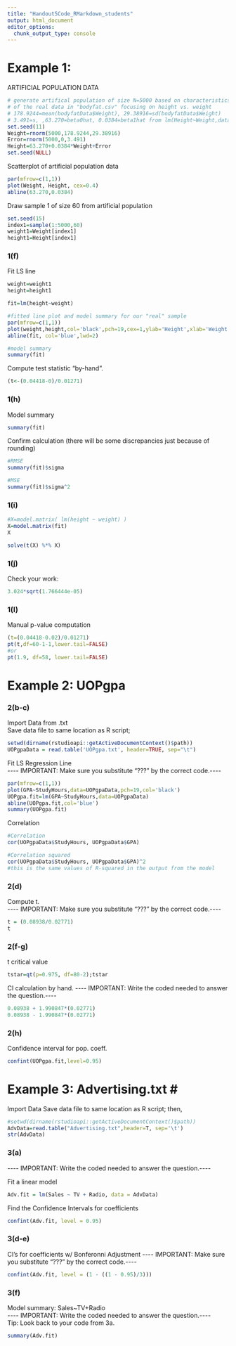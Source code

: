 ```yaml
---
title: "Handout5Code_RMarkdown_students"
output: html_document
editor_options: 
  chunk_output_type: console
---
```


# Example 1:

ARTIFICIAL POPULATION DATA

```r
# generate artifical population of size N=5000 based on characteristics 
# of the real data in "bodyfat.csv" focusing on height vs. weight
# 178.9244=mean(bodyfatData$Weight), 29.38916=sd(bodyfatData$Weight)
# 3.491=s, ,63.270=beta0hat, 0.0384=beta1hat from lm(Height~Weight,data=bodyfatData)
set.seed(11)
Weight=rnorm(5000,178.9244,29.38916)
Error=rnorm(5000,0,3.491)
Height=63.270+0.0384*Weight+Error
set.seed(NULL)

```

Scatterplot of artificial population data

```r
par(mfrow=c(1,1))
plot(Weight, Height, cex=0.4)
abline(63.270,0.0384)

```

Draw sample 1 of size 60 from artificial population

```r
set.seed(15)
index1=sample(1:5000,60)
weight1=Weight[index1]
height1=Height[index1]

```

### 1(f)

Fit LS line

```r
weight=weight1
height=height1

fit=lm(height~weight)

#fitted line plot and model summary for our "real" sample
par(mfrow=c(1,1))
plot(weight,height,col='black',pch=19,cex=1,ylab='Height',xlab='Weight')
abline(fit, col='blue',lwd=2)

#model summary
summary(fit)
```

Compute test statistic "by-hand".

```r
(t<-(0.04418-0)/0.01271)

```

### 1(h)

Model summary

```r
summary(fit)

```

Confirm calculation (there will be some discrepancies just because of rounding)

```r
#RMSE 
summary(fit)$sigma

#MSE
summary(fit)$sigma^2

```

### 1(i)

```r
#X=model.matrix( lm(height ~ weight) )
X=model.matrix(fit)
X

```

```r
solve(t(X) %*% X)

```

### 1(j)

Check your work:

```r
3.024*sqrt(1.766444e-05)

```

### 1(l)

Manual p-value computation

```r
(t=(0.04418-0.02)/0.01271)
pt(t,df=60-1-1,lower.tail=FALSE)
#or
pt(1.9, df=58, lower.tail=FALSE)

```

# Example 2: UOPgpa

### 2(b-c)

Import Data from .txt\
Save data file to same location as R script;

```r
setwd(dirname(rstudioapi::getActiveDocumentContext()$path))
UOPgpaData = read.table('UOPgpa.txt', header=TRUE, sep="\t")

```

Fit LS Regression Line\
-*-*-*-* IMPORTANT: Make sure you substitute "???" by the correct code.-*-*-*-*

```r
par(mfrow=c(1,1))
plot(GPA~StudyHours,data=UOPgpaData,pch=19,col='black')
UOPgpa.fit=lm(GPA~StudyHours,data=UOPgpaData)
abline(UOPgpa.fit,col='blue')
summary(UOPgpa.fit)

```

Correlation

```r
#Correlation
cor(UOPgpaData$StudyHours, UOPgpaData$GPA)

#Correlation squared
cor(UOPgpaData$StudyHours, UOPgpaData$GPA)^2
#this is the same values of R-squared in the output from the model

```

### 2(d)

Compute t.\
-*-*-*-* IMPORTANT: Make sure you substitute "???" by the correct code.-*-*-*-*

```r
t = (0.08938/0.02771)
t
```

### 2(f-g)

t critical value

```r
tstar=qt(p=0.975, df=80-2);tstar

```

CI calculation by hand. -*-*-*-* IMPORTANT: Write the coded needed to answer the question.-*-*-*-*

```r
0.08938 + 1.990847*(0.02771)
0.08938 - 1.990847*(0.02771)

```

### 2(h)

Confidence interval for pop. coeff.

```r
confint(UOPgpa.fit,level=0.95)

```

# Example 3: Advertising.txt \#

Import Data Save data file to same location as R script; then,

```r
#setwd(dirname(rstudioapi::getActiveDocumentContext()$path)) 
AdvData=read.table("Advertising.txt",header=T, sep='\t')
str(AdvData)

```

### 3(a)

\-*-*-*-* IMPORTANT: Write the coded needed to answer the question.-*-*-*-*

Fit a linear model

```r
Adv.fit = lm(Sales ~ TV + Radio, data = AdvData)
```

Find the Confidence Intervals for coefficients

```r
confint(Adv.fit, level = 0.95)

```

### 3(d-e)

CI's for coefficients w/ Bonferonni Adjustment -*-*-*-* IMPORTANT: Make sure you substitute "???" by the correct code.-*-*-*-*

```r
confint(Adv.fit, level = (1 - ((1 - 0.95)/3)))

```

### 3(f)

Model summary: Sales\~TV+Radio\
-*-*-*-* IMPORTANT: Write the coded needed to answer the question.-*-*-*-*\
Tip: Look back to your code from 3a.

```r
summary(Adv.fit)

```

